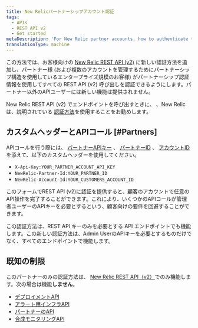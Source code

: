 ```yaml
---
title: New Relicパートナーシップアカウント認証
tags:
  - APIs
  - REST API v2
  - Get started
metaDescription: 'For New Relic partner accounts, how to authenticate to our REST API (v2).'
translationType: machine
---
```


この方法では、お客様向けの [New Relic REST API (v2)](https://api.newrelic.com/) に新しい認証方法を追加し、パートナー様 (および複数のアカウントを管理するためにパートナーシップ構造を使用しているエンタープライズ規模のお客様) がパートナーシップ認証情報を使用してすべての REST API (v2) 呼び出しを認証できるようにします。パートナー以外のAPIユーザーには新しい機能は提供されません。

New Relic REST API (v2) でエンドポイントを呼び出すときに、 <InlinePopover type="userKey"/>、New Relic は、説明されている [認証方法](/docs/apis/rest-api-v2/requirements/admins-api-key-partnerships#Partners)を使用することをお勧めします。

## カスタムヘッダーとAPIコール [#Partners]

APIコールを行う際には、 [パートナーAPIキー](/docs/accounts-partnerships/partnerships/partner-api/partner-api-reference#the-api-key) 、 [パートナーID](/docs/accounts-partnerships/partnerships/partner-api/partner-api-reference#partner-id) 、 [アカウントID](/docs/accounts-partnerships/accounts/account-setup/account-id) を添えて、以下のカスタムヘッダーを使用してください。

* `X-Api-Key:YOUR_PARTNER_ACCOUNT_API_KEY`
* `NewRelic-Partner-Id:YOUR_PARTNER_ID`
* `NewRelic-Account-Id:YOUR_CUSTOMERS_ACCOUNT_ID`

このフォームでREST API (v2)に認証を提供すると、顧客のアカウントで任意のAPI操作を完了することができます。これにより、いくつかのAPIコールが管理者ユーザーのAPIキーを必要とするという、顧客向けの要件を回避することができます。

この認証方法は、REST API キーのみを必要とする API エンドポイントでも機能します。この新しい認証方法は、Admin UserのAPIキーを必要とするものだけでなく、すべてのエンドポイントで機能します。

## 既知の制限

このパートナーのみの認証方法は、 [New Relic REST API（v2）](https://api.newrelic.com/)でのみ機能します。次の場合は機能**しません**。

* [デプロイメントAPI](/docs/apm/new-relic-apm/maintenance/deployment-notifications#api)
* [アラート用インフラAPI](/docs/infrastructure/new-relic-infrastructure/infrastructure-alert-conditions/rest-api-calls-new-relic-infrastructure-alerts)
* [パートナーのAPI](/docs/accounts-partnerships/partnerships/partner-api/partner-api-reference)
* [合成モニタリングAPI](/docs/apis/synthetics-rest-api/monitor-examples/manage-synthetics-monitors-rest-api)